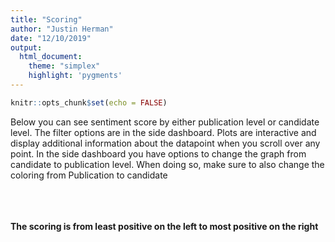 ```yaml
---
title: "Scoring"
author: "Justin Herman"
date: "12/10/2019"
output:
  html_document:
    theme: "simplex"
    highlight: 'pygments'
---
```


```r
knitr::opts_chunk$set(echo = FALSE)
```

Below you can see sentiment score by either publication level or candidate level. The filter options are in the side dashboard. Plots are interactive and display additional information about the datapoint when you scroll over any point. In the side dashboard you have options to change the graph from candidate to publication level.  When doing so, make sure to also change the coloring from Publication to candidate
<br/><br/><br/><br/>

**The scoring is from least positive on the left to most positive on the right**

